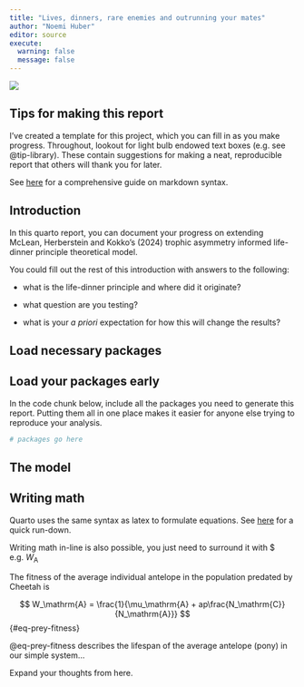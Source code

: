 ```yaml
---
title: "Lives, dinners, rare enemies and outrunning your mates"
author: "Noemi Huber"
editor: source
execute:
  warning: false
  message: false
---
```


![](cheetah_pony.png)

## Tips for making this report

I've created a template for this project, which you can fill in as you make progress. Throughout, lookout for light bulb endowed text boxes (e.g. see @tip-library). These contain suggestions for making a neat, reproducible report that others will thank you for later.

See [here](https://www.markdownguide.org/basic-syntax/) for a comprehensive guide on markdown syntax.

## Introduction

In this quarto report, you can document your progress on extending McLean, Herberstein and Kokko's (2024) trophic asymmetry informed life-dinner principle theoretical model. 

You could fill out the rest of this introduction with answers to the following:

- what is the life-dinner principle and where did it originate? 

- what question are you testing?

- what is your _a priori_ expectation for how this will change the results?

## Load necessary packages

::: {#tip-library .callout-tip}
## Load your packages early

In the code chunk below, include all the packages you need to generate this report. Putting them all in one place makes it easier for anyone else trying to reproduce your analysis.
:::

```r
# packages go here
```

## The model

::: {#tip-math .callout-tip}
## Writing math

Quarto uses the same syntax as latex to formulate equations. See [here](https://qmd4sci.njtierney.com/math.html) for a quick run-down.

Writing math in-line is also possible, you just need to surround it with \$ e.g. $W_\mathrm{A}$
:::

The fitness of the average individual antelope in the population predated by Cheetah is

$$
W_\mathrm{A} = \frac{1}{\mu_\mathrm{A} + ap\frac{N_\mathrm{C}}{N_\mathrm{A}}}
$$ {#eq-prey-fitness}

@eq-prey-fitness describes the lifespan of the average antelope (pony) in our simple system...

Expand your thoughts from here.




